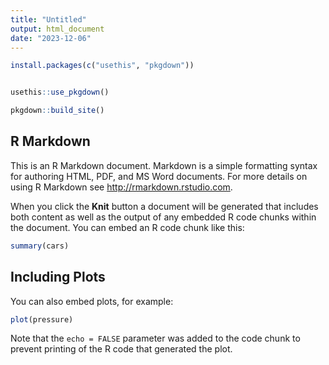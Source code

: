 ---
title: "Untitled"
output: html_document
date: "2023-12-06"
---

```{r setup, include=FALSE}
install.packages(c("usethis", "pkgdown"))
```


```{r setup, include=FALSE}
```


```{r setup, include=FALSE}
usethis::use_pkgdown()
```


```{r setup, include=FALSE}
pkgdown::build_site()
```

## R Markdown

This is an R Markdown document. Markdown is a simple formatting syntax for authoring HTML, PDF, and MS Word documents. For more details on using R Markdown see <http://rmarkdown.rstudio.com>.

When you click the **Knit** button a document will be generated that includes both content as well as the output of any embedded R code chunks within the document. You can embed an R code chunk like this:

```{r cars}
summary(cars)
```

## Including Plots

You can also embed plots, for example:

```{r pressure, echo=FALSE}
plot(pressure)
```

Note that the `echo = FALSE` parameter was added to the code chunk to prevent printing of the R code that generated the plot.
